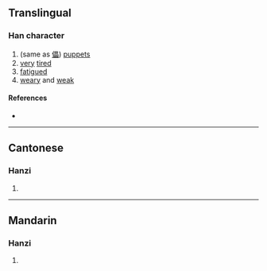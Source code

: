{{character info/new}}
==Translingual==

===Han character===
{{Han char|rn=9|rad=人|as=18|sn=20|four=|canj=OWWG|ids=⿰亻壘}}

# (same as [[儡]]) [[puppet]]s
# [[very]] [[tired]]
# [[fatigue]]d
# [[weary]] and [[weak]]

====References====
* {{Han ref|kx=0121.340|hdz=10238.100|uh=34A6|ud=13478}}

----

==Cantonese==

===Hanzi===
{{yue-hanzi|jyut=[[deoi3]], [[leoi5]]|y=deui3, leui5}}

# {{defn|lang=yue|sort=人18}}

----

==Mandarin==

===Hanzi===
{{cmn-hanzi|pin=[[lěi]] ([[lei3]])|wg=lei<sup>3</sup>}}

# {{defn|lang=cmn|sort=人18}}